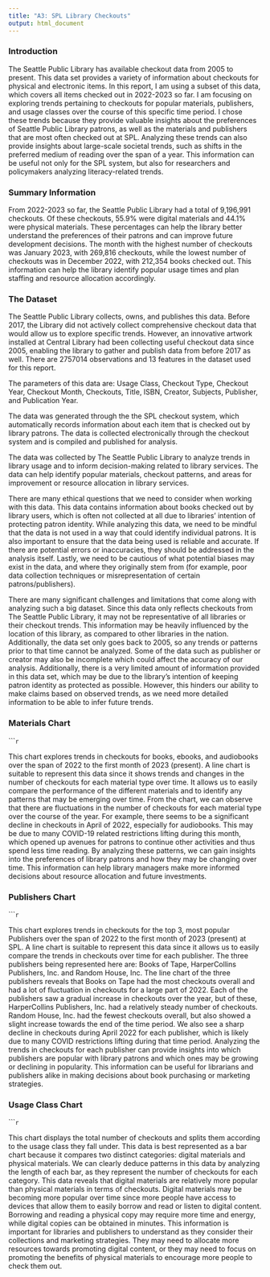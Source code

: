 ```yaml
---
title: "A3: SPL Library Checkouts"
output: html_document
---
```


### Introduction

The Seattle Public Library has available checkout data from 2005 to present. This data set provides a variety of information about checkouts for physical and electronic items. In this report, I am using a subset of this data, which covers all items checked out in 2022-2023 so far. I am focusing on exploring trends pertaining to checkouts for popular materials, publishers, and usage classes over the course of this specific time period. I chose these trends because they provide valuable insights about the preferences of Seattle Public Library patrons, as well as the materials and publishers that are most often checked out at SPL. Analyzing these trends can also provide insights about large-scale societal trends, such as shifts in the preferred medium of reading over the span of a year. This information can be useful not only for the SPL system, but also for researchers and policymakers analyzing literacy-related trends.

### Summary Information

From 2022-2023 so far, the Seattle Public Library had a total of 9,196,991 checkouts. Of these checkouts, 55.9% were digital materials and 44.1% were physical materials. These percentages can help the library better understand the preferences of their patrons and can improve future development decisions. The month with the highest number of checkouts was January 2023, with 269,816 checkouts, while the lowest number of checkouts was in December 2022, with 212,354 books checked out. This information can help the library identify popular usage times and plan staffing and resource allocation accordingly.

### The Dataset

The Seattle Public Library collects, owns, and publishes this data. Before 2017, the Library did not actively collect comprehensive checkout data that would allow us to explore specific trends. However, an innovative artwork installed at Central Library had been collecting useful checkout data since 2005, enabling the library to gather and publish data from before 2017 as well. There are 2757014 observations and 13 features in the dataset used for this report.

The parameters of this data are: Usage Class, Checkout Type, Checkout Year, Checkout Month, Checkouts, Title, ISBN, Creator, Subjects, Publisher, and Publication Year.

The data was generated through the the SPL checkout system, which automatically records information about each item that is checked out by library patrons. The data is collected electronically through the checkout system and is compiled and published for analysis.

The data was collected by The Seattle Public Library to analyze trends in library usage and to inform decision-making related to library services. The data can help identify popular materials, checkout patterns, and areas for improvement or resource allocation in library services.

There are many ethical questions that we need to consider when working with this data. This data contains information about books checked out by library users, which is often not collected at all due to libraries' intention of protecting patron identity. While analyzing this data, we need to be mindful that the data is not used in a way that could identify individual patrons. It is also important to ensure that the data being used is reliable and accurate. If there are potential errors or inaccuracies, they should be addressed in the analysis itself. Lastly, we need to be cautious of what potential biases may exist in the data, and where they originally stem from (for example, poor data collection techniques or misrepresentation of certain patrons/publishers).

There are many significant challenges and limitations that come along with analyzing such a big dataset. Since this data only reflects checkouts from The Seattle Public Library, it may not be representative of all libraries or their checkout trends. This information may be heavily influenced by the location of this library, as compared to other libraries in the nation. Additionally, the data set only goes back to 2005, so any trends or patterns prior to that time cannot be analyzed. Some of the data such as publisher or creator may also be incomplete which could affect the accuracy of our analysis. Additionally, there is a very limited amount of information provided in this data set, which may be due to the library's intention of keeping patron identity as protected as possible. However, this hinders our ability to make claims based on observed trends, as we need more detailed information to be able to infer future trends.

### Materials Chart

``````r
```

This chart explores trends in checkouts for books, ebooks, and audiobooks over the span of 2022 to the first month of 2023 (present). A line chart is suitable to represent this data since it shows trends and changes in the number of checkouts for each material type over time. It allows us to easily compare the performance of the different materials and to identify any patterns that may be emerging over time. From the chart, we can observe that there are fluctuations in the number of checkouts for each material type over the course of the year. For example, there seems to be a significant decline in checkouts in April of 2022, especially for audiobooks. This may be due to many COVID-19 related restrictions lifting during this month, which opened up avenues for patrons to continue other activities and thus spend less time reading. By analyzing these patterns, we can gain insights into the preferences of library patrons and how they may be changing over time. This information can help library managers make more informed decisions about resource allocation and future investments.

### Publishers Chart

``````r
```

This chart explores trends in checkouts for the top 3, most popular Publishers over the span of 2022 to the first month of 2023 (present) at SPL. A line chart is suitable to represent this data since it allows us to easily compare the trends in checkouts over time for each publisher. The three publishers being represented here are: Books of Tape, HarperCollins Publishers, Inc. and Random House, Inc. The line chart of the three publishers reveals that Books on Tape had the most checkouts overall and had a lot of fluctuation in checkouts for a large part of 2022. Each of the publishers saw a gradual increase in checkouts over the year, but of these, HarperCollins Publishers, Inc. had a relatively steady number of checkouts. Random House, Inc. had the fewest checkouts overall, but also showed a slight increase towards the end of the time period. We also see a sharp decline in checkouts during April 2022 for each publisher, which is likely due to many COVID restrictions lifting during that time period. Analyzing the trends in checkouts for each publisher can provide insights into which publishers are popular with library patrons and which ones may be growing or declining in popularity. This information can be useful for librarians and publishers alike in making decisions about book purchasing or marketing strategies.

### Usage Class Chart

``````r
```

This chart displays the total number of checkouts and splits them according to the usage class they fall under. This data is best represented as a bar chart because it compares two distinct categories: digital materials and physical materials. We can clearly deduce patterns in this data by analyzing the length of each bar, as they represent the number of checkouts for each category. This data reveals that digital materials are relatively more popular than physical materials in terms of checkouts. Digital materials may be becoming more popular over time since more people have access to devices that allow them to easily borrow and read or listen to digital content. Borrowing and reading a physical copy may require more time and energy, while digital copies can be obtained in minutes. This information is important for libraries and publishers to understand as they consider their collections and marketing strategies. They may need to allocate more resources towards promoting digital content, or they may need to focus on promoting the benefits of physical materials to encourage more people to check them out.